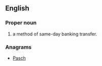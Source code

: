 {{also|chaps}}
==English==
{{wikipedia}}

===Proper noun===
{{en-proper noun}}

# {{label|en|British}} {{acronym of|[[clearing house]] [[automated]] [[payment]] [[system]]|dot=:|lang=en}} a method of same-day banking transfer.

===Anagrams===
* [[Pasch#English|Pasch]]